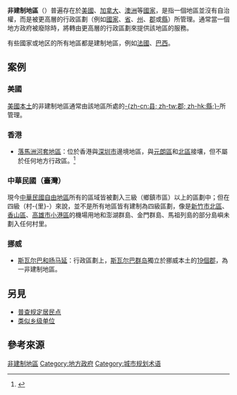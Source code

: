 {{Globalize|time=2013-07-09T03:31:20+00:00}}
{{NoteTA
|G1 = Country
}}

'''非建制地區'''（{{lang-en|Unincorporated area}}）普遍存在於[[美国|美國]]、[[加拿大|加拿大]]、[[澳洲|澳洲]]等[[國家|國家]]，是指一個地區並沒有自治權，而是被更高層的行政區劃（例如[[國家|國家]]、[[省_(行政區劃)|省]]、[[州|州]]、[[郡|郡]]或[[縣|縣]]）所管理。通常當一個地方政府被廢除時，將轉由更高層的行政區劃來提供該地區的服務。

有些國家或地区的所有地區都是建制地區，例如[[法國|法國]]、[[巴西|巴西]]。

== 案例 ==
=== 美國 ===
{{Seealso|{{link-en|美国非建制领土|Unorganized territory}}}}

[[美國本土|美國本土]]的非建制地區通常由該地區所處的[[县_(美国)|-{zh-cn:县; zh-tw:郡; zh-hk:縣;}-]]所管理。

=== 香港 ===
* [[落馬洲河套地區|落馬洲河套地區]]：位於香港與[[深圳市|深圳市]]邊境地區，與[[元朗區|元朗區]]和[[北區_(香港)|北區]]接壤，但不屬於任何地方行政區。<ref>{{cite web|title=區議會地區面積（2014年10月）|url=http://www.landsd.gov.hk/mapping/tc/publications/district.htm|publisher=[[地政總署|地政總署]]|accessdate=2016年4月20日}}</ref>

=== 中華民國（臺灣） ===
現今[[臺灣地區|中華民國自由地區]]所有的區域皆被劃入三級（鄉鎮市區）以上的區劃中；但在四級（村-{里}-）來說，並不是所有地區皆有建制為四級區劃，像是[[新竹市|新竹市]][[北區_(新竹市)|北區]]、[[香山區|香山區]]、[[高雄市|高雄市]][[小港區|小港區]]的機場用地和澎湖群島、金門群島、馬祖列島的部分島嶼未劃入任何村里。

=== 挪威 ===
* [[斯瓦尔巴和扬马延|斯瓦尔巴和扬马延]]：行政區劃上，[[斯瓦尔巴群岛|斯瓦尔巴群岛]]獨立於挪威本土的[[挪威行政區劃|19個郡]]，為一非建制地區。

== 另見 ==
{{Portal|地理学}}

*[[普查规定居民点|普查规定居民点]]
*[[类似乡级单位|类似乡级单位]]

==參考來源==
{{reflist}}

{{Authority control}}

[[Category:非建制地區|]]
[[Category:地方政府|Category:地方政府]]
[[Category:城市规划术语|Category:城市规划术语]]